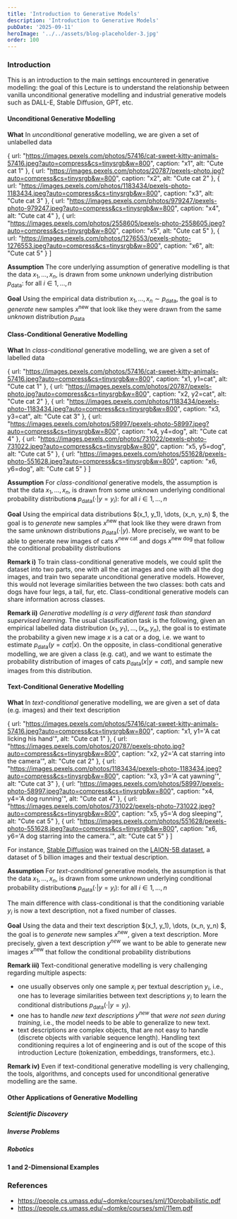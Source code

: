 ```yaml
---
title: 'Introduction to Generative Models'
description: 'Introduction to Generative Models'
pubDate: '2025-09-11'
heroImage: '../../assets/blog-placeholder-3.jpg'
order: 100
---
```




### Introduction

This is an introduction to the main settings encountered in generative modelling: the goal of this Lecture is to understand the relationship between vanilla unconditional generative modelling and industrial generative models such as DALL-E, Stable Diffusion, GPT, etc.


#### Unconditional Generative Modelling

**What** In *unconditional* generative modelling, we are given a set of unlabelled data

<T block v='text("Data: ") underbrace({x_1, x_2, x_3,dots, x_n}, n "observations") in bb(R)^d .' />

  {
    url: "https://images.pexels.com/photos/57416/cat-sweet-kitty-animals-57416.jpeg?auto=compress&cs=tinysrgb&w=800",
    caption: "x1",
    alt: "Cute cat 1"
  },
  {
    url: "https://images.pexels.com/photos/20787/pexels-photo.jpg?auto=compress&cs=tinysrgb&w=800",
    caption: "x2",
    alt: "Cute cat 2"
  },
  {
    url: "https://images.pexels.com/photos/1183434/pexels-photo-1183434.jpeg?auto=compress&cs=tinysrgb&w=800",
    caption: "x3",
    alt: "Cute cat 3"
  },
  {
    url: "https://images.pexels.com/photos/979247/pexels-photo-979247.jpeg?auto=compress&cs=tinysrgb&w=800",
    caption: "x4",
    alt: "Cute cat 4"
  },
  {
    url: "https://images.pexels.com/photos/2558605/pexels-photo-2558605.jpeg?auto=compress&cs=tinysrgb&w=800",
    caption: "x5",
    alt: "Cute cat 5"
  },
  {
    url: "https://images.pexels.com/photos/1276553/pexels-photo-1276553.jpeg?auto=compress&cs=tinysrgb&w=800",
    caption: "x6",
    alt: "Cute cat 5"
  }
]

<TypicalGallery data={catGallery} caption="A dataset of cat photos (source, Pexels.com)." />



**Assumption** The core underlying assumption of generative modelling is that the data $x_1, \dots, x_n$, is drawn from some *unknown* underlying distribution $p_{\mathrm{data}}$: for all $i \in 1, \dots, n$

<T block v='x_i ~ underbrace(p_"data", "unknown") .' />

**Goal** Using the empirical data distribution $x_1, \dots, x_n \sim p_{\mathrm{data}}$, the goal is to *generate* new samples $x^{\text{new}}$ that look like they were drawn from the same *unknown* distribution $p_{\mathrm{data}}$


<T block v='x^"new" ~ p_"data" .' />


#### Class-Conditional Generative Modelling

**What** In *class-conditional* generative modelling, we are given a set of labelled data

<T block v='text("Data: ") underbrace({(x_1, y_1),dots, (x_n, y_n)}, n "labelled observations") in bb(R)^d times bb(R) .' />


  {
    url: "https://images.pexels.com/photos/57416/cat-sweet-kitty-animals-57416.jpeg?auto=compress&cs=tinysrgb&w=800",
    caption: "x1, y1=cat",
    alt: "Cute cat 1"
  },
  {
    url: "https://images.pexels.com/photos/20787/pexels-photo.jpg?auto=compress&cs=tinysrgb&w=800",
    caption: "x2, y2=cat",
    alt: "Cute cat 2"
  },
  {
    url: "https://images.pexels.com/photos/1183434/pexels-photo-1183434.jpeg?auto=compress&cs=tinysrgb&w=800",
    caption: "x3, y3=cat",
    alt: "Cute cat 3"
  },
  {
    url: "https://images.pexels.com/photos/58997/pexels-photo-58997.jpeg?auto=compress&cs=tinysrgb&w=800",
    caption: "x4, y4=dog",
    alt: "Cute cat 4"
  },
  {
    url: "https://images.pexels.com/photos/731022/pexels-photo-731022.jpeg?auto=compress&cs=tinysrgb&w=800",
    caption: "x5, y5=dog",
    alt: "Cute cat 5"
  },
  {
    url: "https://images.pexels.com/photos/551628/pexels-photo-551628.jpeg?auto=compress&cs=tinysrgb&w=800",
    caption: "x6, y6=dog",
    alt: "Cute cat 5"
  }
]

<TypicalGallery data={catDogGallery} caption="A labelled dataset of cat and dog photos (source, Pexels.com)." />



**Assumption** For *class-conditional* generative models, the assumption is that the data $x_1, \dots, x_n$, is drawn from some *unknown* underlying conditional probability distribution**s** $p_{\mathrm{data}}( \cdot | y = y_i)$: for all $i \in 1, \dots, n$

<T block v='x_i ~ underbrace(p_"data" (dot | y = y_i), "unknown"), y_i in {"cat", "dog"}.' />

**Goal** Using the empirical data distributions $(x_1, y_1), \dots, (x_n, y_n) $, the goal is to *generate* new samples $x^{\text{new}}$ that look like they were drawn from the same *unknown* distributions $p_{\mathrm{data}}(\cdot | y)$. More precisely, we want to be able to generate new images of cats $x^{\text{new cat}}$ and dogs $x^{\text{new dog}}$ that follow the conditional probability distributions


<T block v='x^"new cat" ~ p_"data" (dot | y="cat") ,' />
<T block v='x^"new dog" ~ p_"data" (dot | y="dog") .' />

**Remark i)**
To train class-conditional generative models, we could split the dataset into two parts, one with all the cat images and one with all the dog images, and train two separate unconditional generative models. However, this would not leverage similarities between the two classes: both cats and dogs have four legs, a tail, fur, etc. Class-conditional generative models can share information across classes.

**Remark ii)**
*Generative modelling is a very different task than standard supervised learning*. The usual classification task is the following, given an empirical labelled data distribution $(x_1, y_1), \dots, (x_n, y_n)$, the goal is to estimate the probability a given new image $x$ is a cat or a dog, i.e. we want to estimate $p_{\mathrm{data}}(y = cat | x)$.
On the opposite, in class-conditional generative modelling, we are given a class (e.g. cat), and we want to estimate the probability distribution of images of cats $p_{\mathrm{data}}(x | y = cat)$, and sample new images from this distribution.

#### Text-Conditional Generative Modelling

**What** In *text-conditional* generative modelling, we are given a set of data (e.g. images) and their text description

<T block v='text("Data: ") underbrace({(x_1, y_1),dots, (x_n, y_n)}, n "images" x_i "and their text description " y_i)  .' />


  {
    url: "https://images.pexels.com/photos/57416/cat-sweet-kitty-animals-57416.jpeg?auto=compress&cs=tinysrgb&w=800",
    caption: "x1, y1='A cat licking his hand'",
    alt: "Cute cat 1"
  },
  {
    url: "https://images.pexels.com/photos/20787/pexels-photo.jpg?auto=compress&cs=tinysrgb&w=800",
    caption: "x2, y2='A cat starring into the camera'",
    alt: "Cute cat 2"
  },
  {
    url: "https://images.pexels.com/photos/1183434/pexels-photo-1183434.jpeg?auto=compress&cs=tinysrgb&w=800",
    caption: "x3, y3='A cat yawning'",
    alt: "Cute cat 3"
  },
  {
    url: "https://images.pexels.com/photos/58997/pexels-photo-58997.jpeg?auto=compress&cs=tinysrgb&w=800",
    caption: "x4, y4='A dog running'",
    alt: "Cute cat 4"
  },
  {
    url: "https://images.pexels.com/photos/731022/pexels-photo-731022.jpeg?auto=compress&cs=tinysrgb&w=800",
    caption: "x5, y5='A dog sleeping'",
    alt: "Cute cat 5"
  },
  {
    url: "https://images.pexels.com/photos/551628/pexels-photo-551628.jpeg?auto=compress&cs=tinysrgb&w=800",
    caption: "x6, y6='A dog starring into the camera.'",
    alt: "Cute cat 5"
  }
]

<TypicalGallery data={catDogTextGallery} caption="A dataset of cat and dog photos, and their text description (source, Pexels.com)." />


For instance, [Stable Diffusion](https://stabledifffusion.com/) was trained on the [LAION-5B dataset](https://laion.ai/blog/laion-5b/), a dataset of 5 billion images and their textual description.

**Assumption** For *text-conditional* generative models, the assumption is that the data $x_1, \dots, x_n$, is drawn from some *unknown* underlying conditional probability distribution**s** $p_{\mathrm{data}}( \cdot | y = y_i)$: for all $i \in 1, \dots, n$

<T block v='x_i ~ underbrace(p_"data" (dot | y = y_i), "unknown"), y_i "is a text description".' />

The main difference with class-conditional is that the conditioning variable $y_i$ is now a text description, not a fixed number of classes.


**Goal** Using the data and their text description $(x_1, y_1), \dots, (x_n, y_n) $, the goal is to *generate* new samples $x^{\text{new}}$, given a text description.
More precisely, given a text description $y^{new}$ we want to be able to generate new images $x^{\text{new}}$ that follow the conditional probability distributions

<T block v='x^"new" ~ p_"data" (dot | y=y^"new") ,' />


**Remark iii)** Text-conditional generative modelling is very challenging regarding multiple aspects:
- one usually observes only one sample $x_i$ per textual description $y_i$, i.e., one has to leverage similarities between text descriptions $y_i$ to learn the conditional distributions $p_{\mathrm{data}}(\cdot | y=y_i)$.
- one has to handle *new text descriptions* $y^{new}$ that *were not seen during training*, i.e., the model needs to be able to generalize to new text.
- text descriptions are complex objects, that are not easy to handle (discrete objects with variable sequence length). Handling text conditioning requires a lot of engineering and is out of the scope of this introduction Lecture (tokenization, embeddings, transformers, etc.).

**Remark iv)** Even if text-conditional generative modelling is very challenging, the tools, algorithms, and concepts used for unconditional generative modelling are the same.

#### Other Applications of Generative Modelling

##### Scientific Discovery

##### Inverse Problems

##### Robotics

#### 1 and 2-Dimensional Examples


### References
- https://people.cs.umass.edu/~domke/courses/sml/10probabilistic.pdf
- https://people.cs.umass.edu/~domke/courses/sml/11em.pdf
